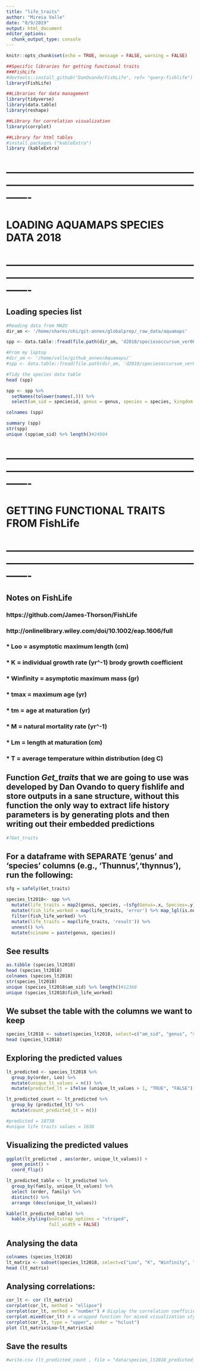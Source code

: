 ```yaml
---
title: "life_traits"
author: "Mireia Valle"
date: "8/9/2019"
output: html_document
editor_options: 
  chunk_output_type: console
---
```


```r
knitr::opts_chunk$set(echo = TRUE, message = FALSE, warning = FALSE)
```

```r
##Specific libraries for getting functional traits
###FishLife
#devtools::install_github("DanOvando/FishLife", ref= "query-fishlife")
library(FishLife)

##Libraries for data management
library(tidyverse) 
library(data.table)
library(reshape)

##Library for correlation visualization
library(corrplot)

##Library for html tables
#install.packages ("kableExtra")
library (kableExtra)
```

# -------------------------------------------------------------------------------------------------------------------#
# LOADING AQUAMAPS SPECIES DATA 2018 
# -------------------------------------------------------------------------------------------------------------------#

## Loading species list 
```r
#Reading data from MAZU
dir_am <- '/home/shares/ohi/git-annex/globalprep/_raw_data/aquamaps'

spp <- data.table::fread(file.path(dir_am, 'd2018/speciesoccursum_ver0816c.csv'))

#From my laptop
#dir_am <- '/home/valle/github_annex/Aquamaps/'
#spp <- data.table::fread(file.path(dir_am, 'd2018/speciesoccursum_ver0816c.csv'))

#Tidy the species data table
head (spp)

spp <- spp %>%
  setNames(tolower(names(.))) %>%
  select(am_sid = speciesid, genus = genus, species = species, kingdom = kingdom, phylum = phylum, class = class, order = order, family = family)

colnames (spp)

summary (spp)
str(spp)
unique (spp$am_sid) %>% length()#24904
```

# -------------------------------------------------------------------------------------------------------------------#
# GETTING FUNCTIONAL TRAITS FROM FishLife
# -------------------------------------------------------------------------------------------------------------------#

## Notes on FishLife
### https://github.com/James-Thorson/FishLife
### http://onlinelibrary.wiley.com/doi/10.1002/eap.1606/full 
### * Loo = asymptotic maximum length (cm) 
### * K = individual growth rate (yr^-1) brody growth coefficient
### * Winfinity = asymptotic maximum mass (gr) 
### * tmax = maximum age (yr) 
### * tm = age at maturation (yr)
### * M = natural mortality rate (yr^-1)
### * Lm = length at maturation (cm) 
### * T = average temperature within distribution (deg C) 

## Function *Get_traits* that we are going to use was developed by Dan Ovando to query fishlife and store outputs in a sane structure, without this function the only way to extract life history parameters is by generating plots and then writing out their embedded predictions

```r
#?Get_traits
```

## For a dataframe with SEPARATE 'genus' and 'species' columns (e.g., 'Thunnus','thynnus'), run the following: 
```r
sfg = safely(Get_traits)

species_lt2018<- spp %>% 
  mutate(life_traits = map2(genus, species, ~(sfg(Genus=.x, Species=.y)))) %>%
  mutate(fish_life_worked = map(life_traits, 'error') %>% map_lgl(is.null)) %>%
  filter(fish_life_worked) %>%
  mutate(life_traits = map(life_traits, 'result')) %>%
  unnest() %>% 
  mutate(sciname = paste(genus, species))
```
## See results

```r
as.tibble (species_lt2018) 
head (species_lt2018)
colnames (species_lt2018)
str(species_lt2018)
unique (species_lt2018$am_sid) %>% length()#12368
unique (species_lt2018$fish_life_worked) 
```

## We subset the table with the columns we want to keep
```r
species_lt2018 <- subset(species_lt2018, select=c("am_sid", "genus", "species","sciname", "kingdom", "phylum", "class", "order", "family", "Loo", "K", "Winfinity", "tmax", "tm", "M", "Lm", "Temperature" ))
head (species_lt2018)
```

## Exploring the predicted values
```r
lt_predicted <- species_lt2018 %>% 
  group_by(order, Loo) %>% 
  mutate(unique_lt_values = n()) %>% 
  mutate(predicted_lt = ifelse (unique_lt_values > 1, "TRUE", "FALSE"))

lt_predicted_count <- lt_predicted %>% 
  group_by (predicted_lt) %>% 
  mutate(count_predicted_lt = n())

#predicted = 10730
#unique life traits values = 1638
```

## Visualizing the predicted values
```r
ggplot(lt_predicted , aes(order, unique_lt_values)) + 
  geom_point() +
  coord_flip()

lt_predicted_table <- lt_predicted %>% 
  group_by(family, unique_lt_values) %>% 
  select (order, family) %>% 
  distinct() %>% 
  arrange (desc(unique_lt_values))

kable(lt_predicted_table) %>% 
  kable_styling(bootstrap_options = "striped", 
                full_width = FALSE) 
```

## Analysing the data
```r
colnames (species_lt2018)
lt_matrix <- subset(species_lt2018, select=c("Loo", "K", "Winfinity", "tmax", "tm", "M", "Lm"))
head (lt_matrix)
```

## Analysing correlations: 
```r
cor_lt <- cor (lt_matrix) 
corrplot(cor_lt, method = "ellipse")
corrplot(cor_lt, method = "number") # Display the correlation coefficient
corrplot.mixed(cor_lt) # a wrapped function for mixed visualization style.
corrplot(cor_lt, type = "upper", order = "hclust")
plot (lt_matrix$Loo~lt_matrix$Lm)
```

## Save the results
```r
#write.csv (lt_predicted_count , file = "data/species_lt2018_predicted_count.csv")
```

